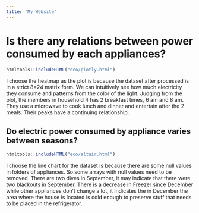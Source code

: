 ```yaml
---
title: "My Website"
---
```




# Is there any relations between power consumed by each appliances?

```r
htmltools::includeHTML("eco/plotly.html")
```

I choose the heatmap as the plot is because the dataset after processed is in a strict 8*24 matrix form. We can intuitively see how much electricity they consume and patterns from the color of the light. Judging from the plot, the members in household 4 has 2 breakfast times, 6 am and 8 am. They use a microwave to cook lunch and dinner and entertain after the 2 meals. Their peaks have a continuing relationship.




## Do electric power consumed by appliance varies between seasons?

```r
htmltools::includeHTML("eco/altair.html")
```

I choose the line chart for the dataset is because there are some null values in folders of appliances. So some arrays with null values need to be removed. There are two dives in September, it may indicate that there were two blackouts in September. There is a decrease in Freezer since December while other appliances don't change a lot, it indicates the in December the area where the house is located is cold enough to preserve stuff that needs to be placed in the refrigerator.